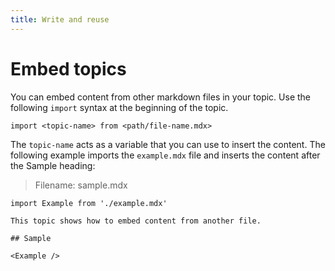 ```yaml
---
title: Write and reuse
---
```


# Embed topics

You can embed content from other markdown files in your topic. Use the following `import` syntax at the beginning of the topic.

```
import <topic-name> from <path/file-name.mdx>
```

The `topic-name` acts as a variable that you can use to insert the content. The following example imports the `example.mdx` file and inserts the content after the Sample heading:

> Filename: sample.mdx

```
import Example from './example.mdx'

This topic shows how to embed content from another file.

## Sample

<Example />
```
